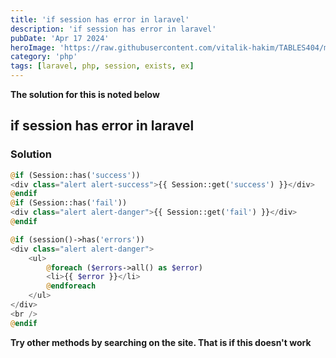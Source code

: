 ---
title: 'if session has error in laravel'
description: 'if session has error in laravel'
pubDate: 'Apr 17 2024'
heroImage: 'https://raw.githubusercontent.com/vitalik-hakim/TABLES404/main/error_b/php.png'
category: 'php'
tags: [laravel, php, session, exists, ex]
---

**The solution for this is noted below**

## if session has error in laravel

### Solution

```php
@if (Session::has('success'))
<div class="alert alert-success">{{ Session::get('success') }}</div>
@endif
@if (Session::has('fail'))
<div class="alert alert-danger">{{ Session::get('fail') }}</div>
@endif

@if (session()->has('errors'))
<div class="alert alert-danger">
    <ul>
        @foreach ($errors->all() as $error)
        <li>{{ $error }}</li>
        @endforeach
    </ul>
</div>
<br />
@endif
```
**Try other methods by searching on the site. That is if this doesn't work**
